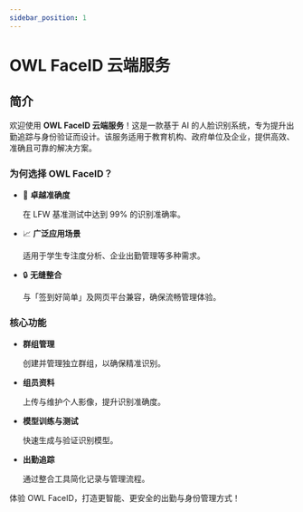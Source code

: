 ```yaml
---
sidebar_position: 1
---
```


# OWL FaceID 云端服务

## 简介

欢迎使用 **OWL FaceID 云端服务**！这是一款基于 AI 的人脸识别系统，专为提升出勤追踪与身份验证而设计。该服务适用于教育机构、政府单位及企业，提供高效、准确且可靠的解决方案。

### 为何选择 OWL FaceID？

- :dart: **卓越准确度**

  在 LFW 基准测试中达到 99% 的识别准确率。

- :chart_with_upwards_trend: **广泛应用场景**

  适用于学生专注度分析、企业出勤管理等多种需求。

- :lock: **无缝整合**

  与「签到好简单」及网页平台兼容，确保流畅管理体验。

### 核心功能

- **群组管理**

  创建并管理独立群组，以确保精准识别。

- **组员资料**

  上传与维护个人影像，提升识别准确度。

- **模型训练与测试**

  快速生成与验证识别模型。

- **出勤追踪**

  通过整合工具简化记录与管理流程。

体验 OWL FaceID，打造更智能、更安全的出勤与身份管理方式！
